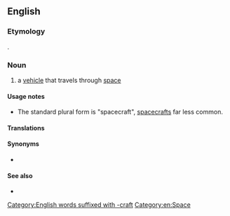==English==
{{wikipedia}}

===Etymology===
{{compound|space|craft|lang=en}}.

===Noun===
{{en-noun|spacecraft|spacecrafts}}

# a [[vehicle]] that travels through [[space]]

====Usage notes====
* The standard plural form is "spacecraft", [[spacecrafts]] far less common.

====Translations====
{{trans-see|vehicle that travels through space|spaceship}}

====Synonyms====
* {{l|en|spaceship}}

====See also====
* {{l|en|space shuttle}}

[[Category:English words suffixed with -craft]]
[[Category:en:Space]]